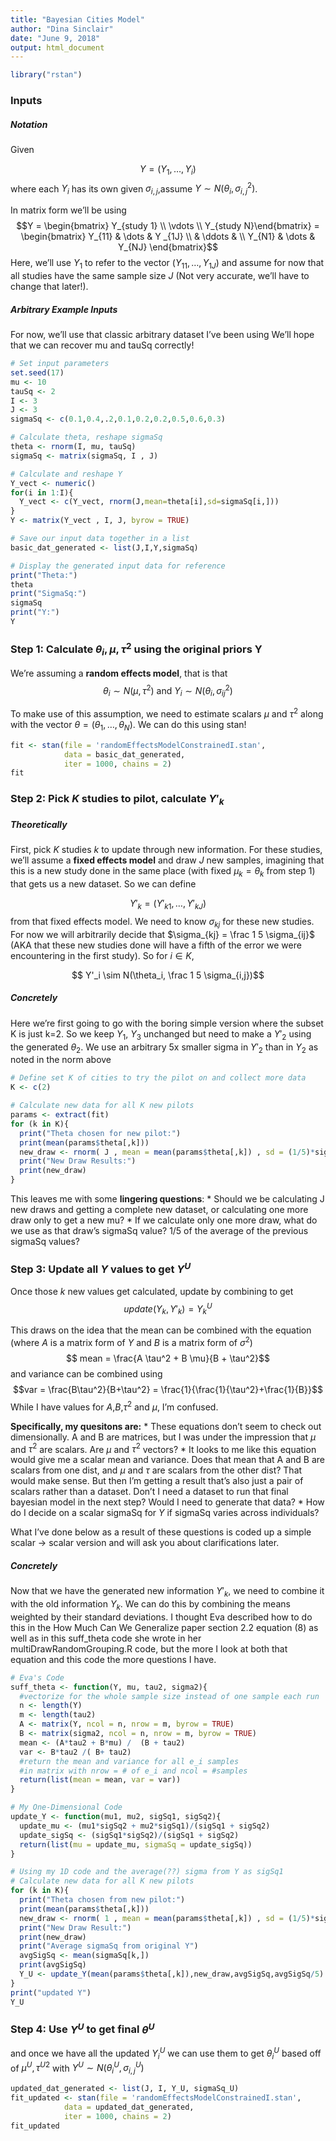 ```yaml
---
title: "Bayesian Cities Model"
author: "Dina Sinclair"
date: "June 9, 2018"
output: html_document
---
```


```r
library("rstan")
```

### Inputs

##### Notation
Given

$$Y = (Y_1, \dots, Y_i) $$
where each $Y_i$ has its own given $\sigma_{i,j}$,assume $Y \sim N(\theta_i, \sigma_{i,j}^2)$.

In matrix form we'll be using 
$$Y = \begin{bmatrix} Y_{study 1} \\ \vdots \\ Y_{study N}\end{bmatrix}
    = \begin{bmatrix} 
      Y_{11} & \dots & Y _{1J} \\
      & \ddots & \\
      Y_{N1} & \dots & Y_{NJ}
      \end{bmatrix}$$
Here, we'll use $Y_1$ to refer to the vector $(Y_{11},\dots,Y_{1J})$ and assume for now that all studies have the same sample size $J$ (Not very accurate, we'll have to change that later!).

##### Arbitrary Example Inputs
For now, we'll use that classic arbitrary dataset I've been using
We'll hope that we can recover mu and tauSq correctly!
```r
# Set input parameters
set.seed(17)
mu <- 10
tauSq <- 2
I <- 3
J <- 3
sigmaSq <- c(0.1,0.4,.2,0.1,0.2,0.2,0.5,0.6,0.3)

# Calculate theta, reshape sigmaSq
theta <- rnorm(I, mu, tauSq)
sigmaSq <- matrix(sigmaSq, I , J)

# Calculate and reshape Y
Y_vect <- numeric()
for(i in 1:I){
  Y_vect <- c(Y_vect, rnorm(J,mean=theta[i],sd=sigmaSq[i,]))
}
Y <- matrix(Y_vect , I, J, byrow = TRUE)

# Save our input data together in a list
basic_dat_generated <- list(J,I,Y,sigmaSq)

# Display the generated input data for reference
print("Theta:")
theta
print("SigmaSq:")
sigmaSq
print("Y:")
Y
```

### Step 1: Calculate $\theta_i, \mu, \tau^2$ using the original priors Y

We're assuming a **random effects model**, that is that $$\theta_i \sim N(\mu, \tau^2) \text{ and } Y_i \sim N(\theta_i, \sigma_{ij}^2)$$

To make use of this assumption, we need to estimate scalars $\mu$ and $\tau^2$ along with the vector $\theta = (\theta_1,\dots,\theta_N)$. We can do this using stan!

```r
fit <- stan(file = 'randomEffectsModelConstrainedI.stan', 
            data = basic_dat_generated, 
            iter = 1000, chains = 2)
fit
```


### Step 2: Pick $K$ studies to pilot, calculate $Y'_k$

##### Theoretically

First, pick $K$ studies $k$ to update through new information. For these studies, we'll assume a **fixed effects model** and draw $J$ new samples, imagining that this is a new study done in the same place (with fixed $\mu_k = \theta_k$ from step 1) that gets us a new dataset. So we can define

$$Y'_k = (Y'_{k1},\dots,Y'_{kJ})$$ 
from that fixed effects model. We need to know $\sigma_{kj}$ for these new studies. For now we will arbitrarily decide that $\sigma_{kj} = \frac 1 5 \sigma_{ij}$ (AKA that these new studies done will have a fifth of the error we were encountering in the first study). So for $i \in K$,

$$ Y'_i \sim N(\theta_i, \frac 1 5 \sigma_{i,j})$$

##### Concretely

Here we're first going to go with the boring simple version where the subset K is just k=2. So we keep $Y_1$, $Y_3$ unchanged but need to make a $Y'_2$ using the generated $\theta_2$. We use an arbitrary 5x smaller sigma in $Y'_2$ than in $Y_2$ as noted in the norm above
```r
# Define set K of cities to try the pilot on and collect more data
K <- c(2)

# Calculate new data for all K new pilots
params <- extract(fit)
for (k in K){
  print("Theta chosen for new pilot:")
  print(mean(params$theta[,k]))
  new_draw <- rnorm( J , mean = mean(params$theta[,k]) , sd = (1/5)*sigmaSq[k,] )
  print("New Draw Results:")
  print(new_draw)
}
```
This leaves me with some **lingering questions**:
 * Should we be calculating J new draws and getting a complete new dataset, or calculating one more draw only to get a new mu? 
 * If we calculate only one more draw, what do we use as that draw's sigmaSq value? 1/5 of the average of the previous sigmaSq values?

### Step 3: Update all $Y$ values to get $Y^U$

Once those $k$ new values get calculated, update by combining to get 
$$update(Y_k, Y'_k) = Y^U_k$$

This draws on the idea that the mean can be combined with the equation (where $A$ is a matrix form of $Y$ and $B$ is a matrix form of $\sigma^2$)
$$ mean = \frac{A \tau^2 + B \mu}{B + \tau^2}$$
and variance can be combined using
$$var = \frac{B\tau^2}{B+\tau^2} = \frac{1}{\frac{1}{\tau^2}+\frac{1}{B}}$$
While I have values for $A$,$B$,$\tau^2$ and $\mu$, I'm confused.

**Specifically, my quesitons are:**
 * These equations don't seem to check out dimensionally. A and B are matrices, but I was under the impression that $\mu$ and $\tau^2$ are scalars. Are $\mu$ and $\tau^2$ vectors?
 * It looks to me like this equation would give me a scalar mean and variance. Does that mean that A and B are scalars from one dist, and $\mu$ and $\tau$ are scalars from the other dist? That would make sense. But then I'm getting a result that's also just a pair of scalars rather than a dataset. Don't I need a dataset to run that final bayesian model in the next step? Would I need to generate that data? 
 * How do I decide on a scalar sigmaSq for $Y$ if sigmaSq varies across individuals?
 
 What I've done below as a result of these questions is coded up a simple scalar -> scalar version and will ask you about clarifications later.

##### Concretely 

Now that we have the generated new information $Y'_k$, we need to combine it with the old information $Y_k$. We can do this by combining the means weighted by their standard deviations. I thought Eva described how to do this in the How Much Can We Generalize paper section 2.2 equation (8) as well as in this suff_theta code she wrote in her multiDrawRandomGrouping.R code, but the more I look at both that equation and this code the more questions I have.

```r
# Eva's Code
suff_theta <- function(Y, mu, tau2, sigma2){
  #vectorize for the whole sample size instead of one sample each run 
  n <- length(Y)
  m <- length(tau2)
  A <- matrix(Y, ncol = n, nrow = m, byrow = TRUE)
  B <- matrix(sigma2, ncol = n, nrow = m, byrow = TRUE)
  mean <- (A*tau2 + B*mu) /  (B + tau2)
  var <- B*tau2 /( B+ tau2)
  #return the mean and variance for all e_i samples
  #in matrix with nrow = # of e_i and ncol = #samples
  return(list(mean = mean, var = var))
}

# My One-Dimensional Code
update_Y <- function(mu1, mu2, sigSq1, sigSq2){
  update_mu <- (mu1*sigSq2 + mu2*sigSq1)/(sigSq1 + sigSq2)
  update_sigSq <- (sigSq1*sigSq2)/(sigSq1 + sigSq2)
  return(list(mu = update_mu, sigmaSq = update_sigSq))
}

# Using my 1D code and the average(??) sigma from Y as sigSq1
# Calculate new data for all K new pilots
for (k in K){
  print("Theta chosen from new pilot:")
  print(mean(params$theta[,k]))
  new_draw <- rnorm( 1 , mean = mean(params$theta[,k]) , sd = (1/5)*sigmaSq[k,] )
  print("New Draw Result:")
  print(new_draw)
  print("Average sigmaSq from original Y")
  avgSigSq <- mean(sigmaSq[k,])
  print(avgSigSq)
  Y_U <- update_Y(mean(params$theta[,k]),new_draw,avgSigSq,avgSigSq/5)
}
print("updated Y")
Y_U

```


### Step 4: Use $Y^U$ to get final $\theta^U$

and once we have all the updated $Y_i^U$ we can use them to get $\theta_i^U$ based off of $\mu^U, \tau^{U2}$ with $Y^U \sim N(\theta^U_i, \sigma^U_{i,j})$ 

```r
updated_dat_generated <- list(J, I, Y_U, sigmaSq_U)
fit_updated <- stan(file = 'randomEffectsModelConstrainedI.stan', 
            data = updated_dat_generated, 
            iter = 1000, chains = 2)
fit_updated
```





